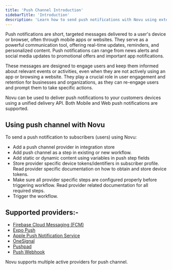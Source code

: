 ```yaml
---
title: 'Push Channel Introduction'
sidebarTitle: 'Introduction'
description: 'Learn how to send push notifications with Novu using external providers like FCM, Expo etc.'
---
```


Push notifications are short, targeted messages delivered to a user's device or browser, often through mobile apps or websites. They serve as a powerful communication tool, offering real-time updates, reminders, and personalized content. Push notifications can range from news alerts and social media updates to promotional offers and important app notifications.

These messages are designed to engage users and keep them informed about relevant events or activities, even when they are not actively using an app or browsing a website. They play a crucial role in user engagement and retention for businesses and organizations, as they can re-engage users and prompt them to take specific actions.

Novu can be used to deliver push notifications to your customers devices using a unified delivery API. Both Mobile and Web push notifications are supported.

## Using push channel with Novu

To send a push notification to subscribers (users) using Novu:
- Add a push channel provider in integration store
- Add push channel as a step in existing or new workflow.
- Add static or dynamic content using variables in push step fields
- Store provider specific device tokens/identifiers in subscriber profile. Read provider specific documentation on how to obtain and store device tokens.
- Make sure all provider specific steps are configured properly before triggering workflow. Read provider related documentation for all required steps.
- Trigger the workflow. 

## Supported providers:-

- [Firebase Cloud Messaging (FCM)](/channels-and-providers/push/fcm)
- [Expo Push](/channels-and-providers/push/apns)
- [Apple Push Notification Service](/channels-and-providers/push/apns)
- [OneSignal](/channels-and-providers/push/onesignal)
- [Pushpad](/channels-and-providers/push/pushpad)
- [Push Webhook](/channels-and-providers/push/push-webhook)

<Note>Novu supports multiple active providers for push channel.</Note>

<Snippet file="missing-provider.mdx" />
